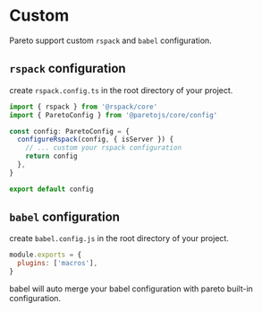 # Custom

Pareto support custom `rspack` and `babel` configuration.

## `rspack` configuration

create `rspack.config.ts` in the root directory of your project.

```ts
import { rspack } from '@rspack/core'
import { ParetoConfig } from '@paretojs/core/config'

const config: ParetoConfig = {
  configureRspack(config, { isServer }) {
    // ... custom your rspack configuration
    return config
  },
}

export default config
```

## `babel` configuration

create `babel.config.js` in the root directory of your project.

```js
module.exports = {
  plugins: ['macros'],
}
```

babel will auto merge your babel configuration with pareto built-in configuration.
